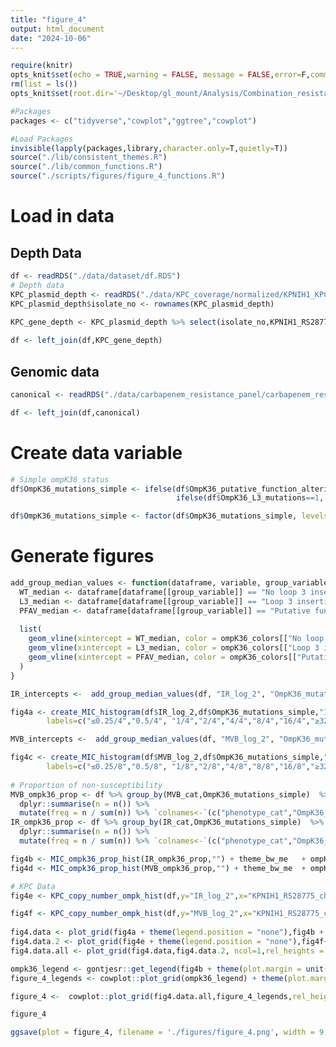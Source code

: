 ```yaml
---
title: "figure_4"
output: html_document
date: "2024-10-06"
---
```


```r
require(knitr)
opts_knit$set(echo = TRUE,warning = FALSE, message = FALSE,error=F,comment=NA) 
rm(list = ls())
opts_knit$set(root.dir='~/Desktop/gl_mount/Analysis/Combination_resistance/pre-intro-blbli-resistance-ms/')
```

```r
#Packages
packages <- c("tidyverse","cowplot","ggtree","cowplot")

#Load Packages
invisible(lapply(packages,library,character.only=T,quietly=T))
source("./lib/consistent_themes.R")
source("./lib/common_functions.R")
source("./scripts/figures/figure_4_functions.R")
```

# Load in data
## Depth Data
```r
df <- readRDS("./data/dataset/df.RDS")
# Depth data
KPC_plasmid_depth <- readRDS("./data/KPC_coverage/normalized/KPNIH1_KPC_plasmid_depth_by_feature_median_chromosome_normalized.RDS")
KPC_plasmid_depth$isolate_no <- rownames(KPC_plasmid_depth)
                                         
KPC_gene_depth <- KPC_plasmid_depth %>% select(isolate_no,KPNIH1_RS28775_chr_median_norm)

df <- left_join(df,KPC_gene_depth)
```
## Genomic data
```r
canonical <- readRDS("./data/carbapenem_resistance_panel/carbapenem_resistance_panel_matrix.RDS")

df <- left_join(df,canonical)
```

# Create data variable
```r
# Simple ompK36 status
df$OmpK36_mutations_simple <- ifelse(df$OmpK36_putative_function_altering==1 | df$OmpK36_truncation_kleborate==1 ,"Putative function-altering variant (PFAV)",
                                     ifelse(df$OmpK36_L3_mutations==1, "Loop 3 insertion","No loop 3 insertion or PFAV"))

df$OmpK36_mutations_simple <- factor(df$OmpK36_mutations_simple, levels=rev(c("No loop 3 insertion or PFAV","Loop 3 insertion","Putative function-altering variant (PFAV)")))
```

# Generate figures
```r
add_group_median_values <- function(dataframe, variable, group_variable) {
  WT_median <- dataframe[dataframe[[group_variable]] == "No loop 3 insertion or PFAV", variable] %>% median(na.rm = TRUE)
  L3_median <- dataframe[dataframe[[group_variable]] == "Loop 3 insertion", variable] %>% median(na.rm = TRUE)
  PFAV_median <- dataframe[dataframe[[group_variable]] == "Putative function-altering variant (PFAV)", variable] %>% median(na.rm = TRUE)
  
  list(
    geom_vline(xintercept = WT_median, color = ompK36_colors[["No loop 3 insertion or PFAV"]], linetype = 3,size=1),
    geom_vline(xintercept = L3_median, color = ompK36_colors[["Loop 3 insertion"]], linetype = 3,size=1),
    geom_vline(xintercept = PFAV_median, color = ompK36_colors[["Putative function-altering variant (PFAV)"]], linetype = 3,size=1)
  )
}

IR_intercepts <-  add_group_median_values(df, "IR_log_2", "OmpK36_mutations_simple")

fig4a <- create_MIC_histogram(df$IR_log_2,df$OmpK36_mutations_simple,"Imipenem-relebactam")+ scale_x_continuous(breaks=c(-2,-1,0,1,2,3,4,5),
        labels=c("≤0.25/4","0.5/4", "1/4","2/4","4/4","8/4","16/4","≥32/4"))  + labs(fill="ompK36 Status")  + theme_bw_me + ylim(NA,250) + figure_4_format + ompK36_scale  + IR_intercepts[[1]] + IR_intercepts[[2]] + IR_intercepts[[3]] 

MVB_intercepts <-  add_group_median_values(df, "MVB_log_2", "OmpK36_mutations_simple")

fig4c <- create_MIC_histogram(df$MVB_log_2,df$OmpK36_mutations_simple,"Meropenem-vaborbactam") + scale_x_continuous(breaks=c(-2,-1,0,1,2,3,4,5),
        labels=c("≤0.25/8","0.5/8", "1/8","2/8","4/8","8/8","16/8","≥32/8")) + labs(fill="ompK36 Status") + theme_bw_me + ylim(NA,250) + figure_4_format + ompK36_scale  + MVB_intercepts[[1]] + MVB_intercepts[[2]] + MVB_intercepts[[3]]  
  
# Proportion of non-susceptibility
MVB_ompk36_prop <- df %>% group_by(MVB_cat,OmpK36_mutations_simple)  %>%
  dplyr::summarise(n = n()) %>%
  mutate(freq = n / sum(n)) %>% `colnames<-`(c("phenotype_cat","OmpK36_mutations","n","freq"))
IR_ompk36_prop <- df %>% group_by(IR_cat,OmpK36_mutations_simple)  %>%
  dplyr::summarise(n = n()) %>%
  mutate(freq = n / sum(n)) %>% `colnames<-`(c("phenotype_cat","OmpK36_mutations","n","freq"))

fig4b <- MIC_ompk36_prop_hist(IR_ompk36_prop,"") + theme_bw_me   + ompK36_scale + xlab("Resistance category")+ ylab("Proportion (%)") +figure_4_format
fig4d <- MIC_ompk36_prop_hist(MVB_ompk36_prop,"") + theme_bw_me  + ompK36_scale + xlab("Resistance category") + ylab("Proportion (%)") +figure_4_format

# KPC Data 
fig4e <- KPC_copy_number_ompk_hist(df,y="IR_log_2",x="KPNIH1_RS28775_chr_median_norm",color = "OmpK36_mutations_simple",title="",colors = ompK36_colors) + ylab("Log-2 IR MIC") + xlab("Log-2 KPC copy number")   + figure_4_format

fig4f <- KPC_copy_number_ompk_hist(df,y="MVB_log_2",x="KPNIH1_RS28775_chr_median_norm",color = "OmpK36_mutations_simple",title="",colors = ompK36_colors) + ylab("Log-2 MVB MIC") + xlab("Log-2 KPC copy number")   + figure_4_format
 
fig4.data <- plot_grid(fig4a + theme(legend.position = "none"),fig4b + theme(legend.position = "none"),fig4c + theme(legend.position = "none"),fig4d+ theme(legend.position = "none"), ncol=2,rel_widths = c(1,.75,1,.75),labels = "AUTO",label_size = 18)
fig4.data.2 <- plot_grid(fig4e + theme(legend.position = "none"),fig4f+ theme(legend.position = "none"), ncol=2,labels = c("E","F"),label_size=18)
fig4.data.all <- plot_grid(fig4.data,fig4.data.2, ncol=1,rel_heights = c(1,.7))

ompk36_legend <- gontjesr::get_legend(fig4b + theme(plot.margin = unit(c(t=-25, 5, b=0, 0), "cm")))
figure_4_legends <- cowplot::plot_grid(ompk36_legend) + theme(plot.margin = unit(c(t=-1 , 3, b=0,0 ), "cm"))

figure_4 <-  cowplot::plot_grid(fig4.data.all,figure_4_legends,rel_heights = c(1,0.125),rel_widths=c(1,0.75),ncol=1 )+ theme(plot.margin = unit(c(t=0, 0, b=-1,0 ), "cm"))
```


```r
figure_4
```

```r
ggsave(plot = figure_4, filename = './figures/figure_4.png', width = 9, height = 9,limitsize=FALSE,bg='white')
```